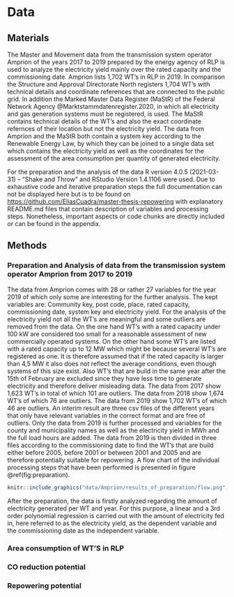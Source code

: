 # Data

## Materials

The Master and Movement data from the transmission system operator Amprion of the years 2017 to 2019 prepared by the energy agency of RLP is used to analyze the electricity yield mainly over the rated capacity and the commissioning date. Amprion lists 1,702 WT's in RLP in 2019. In comparison the Structure and Approval Directorate North registers 1,704 WT's with technical details and coordinate references that are connected to the public grid. In addition the Marked Master Data Register (MaStR) of the Federal Network Agency @Marktstammdatenregister.2020, in which all electricity and gas generation systems must be registered, is used. The MaStR contains technical details of the WT's and also the exact coordinate refernces of their location but not the electricity yield. The data from Amprion and the MaStR both contain a system key according to the Renewable Energy Law, by which they can be joined to a single data set which contains the electricity yield as well as the coordinates for the assessment of the area consumption per quantity of generated electricity.

For the preparation and the analysis of the data R version 4.0.5 (2021-03-31) -- "Shake and Throw" and RStudio Version 1.4.1106 were used. Due to exhaustive code and iterative preparation steps the full documentation can not be displayed here but is to be found on [https://github.com/EliasCuadra/master-thesis-repowering](https://github.com/EliasCuadra/master-thesis-repowering) with explanatory README.md files that contain description of variables and processing steps. Nonetheless, important aspects or code chunks are directly included or can be found in the appendix.

## Methods

### Preparation and Analysis of data from the transmission system operator Amprion from 2017 to 2019

The data from Amprion comes with 28 or rather 27 variables for the year 2019 of which only some are interesting for the further analysis. The kept variables are: Community key, post code, place, rated capacity, commissioning date, system key and electricity yield. For the analysis of the electricity yield not all the WT's are meaningful and some outliers are removed from the data. On the one hand WT's with a rated capacity under 100 kW are considered too small for a reasonable assessment of new commercially operated systems. On the other hand some  WT's are listed with a rated capacity up to 12 MW which might be because several WT's are registered as one. It is therefore assumed that if the rated capacity is larger than 4,5 MW it also does not reflect the average conditions, even though systems of this size exist. Also WT's that are build in the same year after the 15th of February are excluded since they have less time to generate electricity and therefore deliver misleading data.  The data from 2017 show 1,623 WT's in total of which 101 are outliers. The data from 2018 show 1,674 WT's of which 76 are outliers. The data from 2019 show 1,702 WT's of which 46 are outliers. An interim result are three csv files of the different years that only have relevant variables in the correct format and are free of outliers. Only the data from 2019 is further processed and variables for the county and municipality names as well as the electricity yield in MWh and the full load hours are added. The data from 2019 is then divided in three files according to the commissioning date to find the WT's that are build either before 2005, before 2001 or between 2001 and 2005 and are therefore potentially suitable for repowering. A flow chart of the individual processing steps that have been performed is presented in figure \@ref(fig:preparation). 

```r
knitr::include_graphics("data/Amprion/results_of_preparation/flow.png")
```

After the preparation, the data is firstly analyzed regarding the amount of electricity generated per WT and year. For this purpose, a linear and a 3rd order polynomial regression is carried out with the amount of electricity fed in, here referred to as the electricity yield, as the dependent variable and the commissioning date as the independent variable. 

### Area consumption of WT'S in RLP

### CO\textsubscript{2} reduction potential

### Repowering potential  



